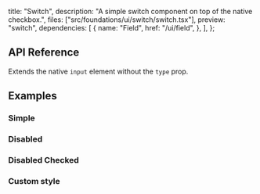   title: "Switch",
  description: "A simple switch component on top of the native checkbox.",
  files: ["src/foundations/ui/switch/switch.tsx"],
  preview: "switch",
  dependencies: [
    {
      name: "Field",
      href: "/ui/field",
    },
  ],
};

## API Reference

Extends the native `input` element without the `type` prop.

## Examples

### Simple

<Preview slug="switch" />

### Disabled

<Preview slug="switch-disabled" />

### Disabled Checked

<Preview slug="switch-disabled-checked" />

### Custom style

<Preview slug="switch-custom-style" />
